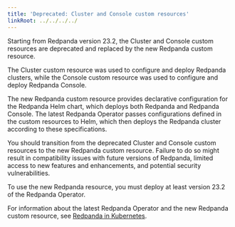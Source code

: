 ```yaml
---
title: 'Deprecated: Cluster and Console custom resources'
linkRoot: ../../../../
---
```


<head>
    <meta name="title" content="Deprecated: Cluster and Console custom resources"/>
    <meta name="description" content="Starting from Redpanda version 23.2, the Cluster and Console custom resources are deprecated and replaced by the new Redpanda custom resource."/>
</head>

Starting from Redpanda version 23.2, the Cluster and Console custom resources are deprecated and replaced by the new Redpanda custom resource.

The Cluster custom resource was used to configure and deploy Redpanda clusters, while the Console custom resource was used to configure and deploy Redpanda Console.

The new Redpanda custom resource provides declarative configuration for the Redpanda Helm chart, which deploys both Redpanda and Redpanda Console. The latest Redpanda Operator passes configurations defined in the custom resources to Helm, which then deploys the Redpanda cluster according to these specifications.

You should transition from the deprecated Cluster and Console custom resources to the new Redpanda custom resource. Failure to do so might result in compatibility issues with future versions of Redpanda, limited access to new features and enhancements, and potential security vulnerabilities.

To use the new Redpanda resource, you must deploy at least version 23.2 of the Redpanda Operator.

For information about the latest Redpanda Operator and the new Redpanda custom resource, see [Redpanda in Kubernetes](../../../deploy/deployment-option/self-hosted/kubernetes/kubernetes-production-deployment).

